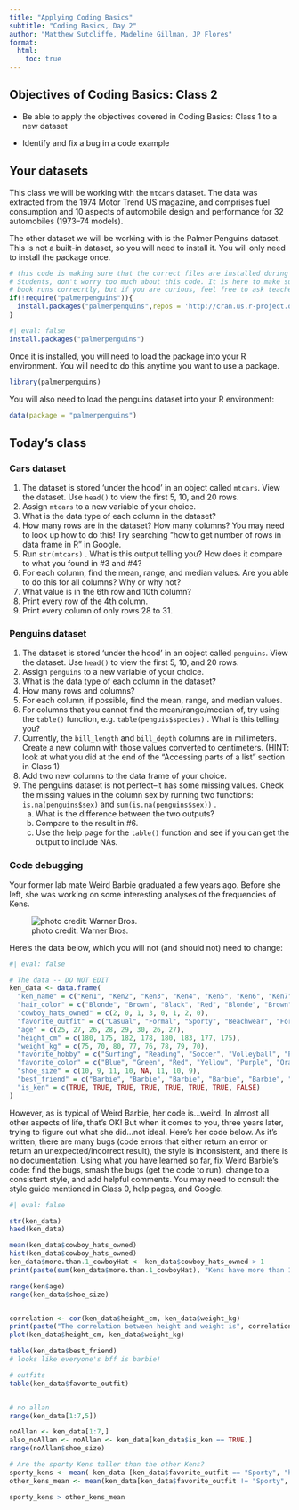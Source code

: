 ```yaml
---
title: "Applying Coding Basics"
subtitle: "Coding Basics, Day 2"
author: "Matthew Sutcliffe, Madeline Gillman, JP Flores"
format: 
  html: 
    toc: true
---
```


## Objectives of Coding Basics: Class 2

-   Be able to apply the objectives covered in Coding Basics: Class 1 to a new dataset

-   Identify and fix a bug in a code example

## Your datasets

This class we will be working with the `mtcars` dataset. The data was extracted from the 1974 Motor Trend US magazine, and comprises fuel consumption and 10 aspects of automobile design and performance for 32 automobiles (1973--74 models).

The other dataset we will be working with is the Palmer Penguins dataset. This is not a built-in dataset, so you will need to install it. You will only need to install the package once.

```r
# this code is making sure that the correct files are installed during the project rendering
# Students, don't worry too much about this code. It is here to make sure that our curriculum
# book runs correcrtly, but if you are curious, feel free to ask teachers for more info. 
if(!require("palmerpenguins")){
  install.packages("palmerpenquins",repos = 'http://cran.us.r-project.org')
}
```


```r
#| eval: false
install.packages("palmerpenguins")
```

Once it is installed, you will need to load the package into your R environment. You will need to do this anytime you want to use a package.

```r
library(palmerpenguins)
```

You will also need to load the penguins dataset into your R environment:

```r
data(package = "palmerpenguins")
```

## Today's class

### Cars dataset

1.  The dataset is stored 'under the hood' in an object called `mtcars`. View the dataset. Use `head()` to view the first 5, 10, and 20 rows.
2.  Assign `mtcars` to a new variable of your choice.
3.  What is the data type of each column in the dataset?
4.  How many rows are in the dataset? How many columns? You may need to look up how to do this! Try searching "how to get number of rows in data frame in R" in Google.
5.  Run `str(mtcars)` . What is this output telling you? How does it compare to what you found in #3 and #4?
6.  For each column, find the mean, range, and median values. Are you able to do this for all columns? Why or why not?
7.  What value is in the 6th row and 10th column?
8.  Print every row of the 4th column.
9.  Print every column of only rows 28 to 31.

### Penguins dataset

1.  The dataset is stored 'under the hood' in an object called `penguins`. View the dataset. Use `head()` to view the first 5, 10, and 20 rows.
2.  Assign `penguins` to a new variable of your choice.
3.  What is the data type of each column in the dataset?
4.  How many rows and columns?
5.  For each column, if possible, find the mean, range, and median values.
6.  For columns that you cannot find the mean/range/median of, try using the `table()` function, e.g. `table(penguis$species)` . What is this telling you?
7.  Currently, the `bill_length` and `bill_depth` columns are in millimeters. Create a new column with those values converted to centimeters. (HINT: look at what you did at the end of the "Accessing parts of a list" section in Class 1)
8.  Add two new columns to the data frame of your choice.
9.  The penguins dataset is not perfect--it has some missing values. Check the missing values in the column sex by running two functions: `is.na(penguins$sex)` and `sum(is.na(penguins$sex))` .
    a.  What is the difference between the two outputs?
    b.  Compare to the result in #6.
    c.  Use the help page for the `table()` function and see if you can get the output to include NAs.

### Code debugging

Your former lab mate Weird Barbie graduated a few years ago. Before she left, she was working on some interesting analyses of the frequencies of Kens.

![photo credit: Warner Bros.](class2_files/weirdbarbie.jpeg){fig-align="center"}

Here's the data below, which you will not (and should not) need to change:

```r
#| eval: false

# The data -- DO NOT EDIT 
ken_data <- data.frame(
  "ken_name" = c("Ken1", "Ken2", "Ken3", "Ken4", "Ken5", "Ken6", "Ken7", "Allan"),
  "hair_color" = c("Blonde", "Brown", "Black", "Red", "Blonde", "Brown", "Black", "Black"),
  "cowboy_hats_owned" = c(2, 0, 1, 3, 0, 1, 2, 0),
  "favorite_outfit" = c("Casual", "Formal", "Sporty", "Beachwear", "Formal", "Casual", "Sporty", "Casual"),
  "age" = c(25, 27, 26, 28, 29, 30, 26, 27),
  "height_cm" = c(180, 175, 182, 178, 180, 183, 177, 175),
  "weight_kg" = c(75, 70, 80, 77, 76, 78, 79, 70),
  "favorite_hobby" = c("Surfing", "Reading", "Soccer", "Volleyball", "Painting", "Cooking", "Dancing", "Guitar"),
  "favorite_color" = c("Blue", "Green", "Red", "Yellow", "Purple", "Orange", "Pink", "Blue"),
  "shoe_size" = c(10, 9, 11, 10, NA, 11, 10, 9),
  "best_friend" = c("Barbie", "Barbie", "Barbie", "Barbie", "Barbie", "Barbie", "Barbie", NA),
  "is_ken" = c(TRUE, TRUE, TRUE, TRUE, TRUE, TRUE, TRUE, FALSE)
)
```

However, as is typical of Weird Barbie, her code is...weird. In almost all other aspects of life, that's OK! But when it comes to you, three years later, trying to figure out what she did...not ideal. Here's her code below. As it's written, there are many bugs (code errors that either return an error or return an unexpected/incorrect result), the style is inconsistent, and there is no documentation. Using what you have learned so far, fix Weird Barbie's code: find the bugs, smash the bugs (get the code to run), change to a consistent style, and add helpful comments. You may need to consult the style guide mentioned in Class 0, help pages, and Google.

```r
#| eval: false

str(ken_data)
haed(ken_data)

mean(ken_data$cowboy_hats_owned)
hist(ken_data$cowboy_hats_owned)
ken_data$more.than.1_cowboyHat <- ken_data$cowboy_hats_owned > 1
print(paste(sum(ken_data$more.than.1_cowboyHat), "Kens have more than 1 cowboy hat"))

range(ken$age)
range(ken_data$shoe_size)


correlation <- cor(ken_data$height_cm, ken_data$weight_kg)
print(paste("The correlation between height and weight is", correlation))
plot(ken_data$height_cm, ken_data$weight_kg)

table(ken_data$best_friend)
# looks like everyone's bff is barbie!

# outfits
table(ken_data$favorte_outfit)


# no allan
range(ken_data[1:7,5])

noAllan <- ken_data[1:7,]
also_noAllan <- noAllan <- ken_data[ken_data$is_ken == TRUE,]
range(noAllan$shoe_size)

# Are the sporty Kens taller than the other Kens?
sporty_kens <- mean( ken_data [ken_data$favorite_outfit == "Sporty", "height_cm"])
other_kens_mean <- mean(ken_data[ken_data$favorite_outfit != "Sporty", "height_cm"] )

sporty_kens > other_kens_mean
```
